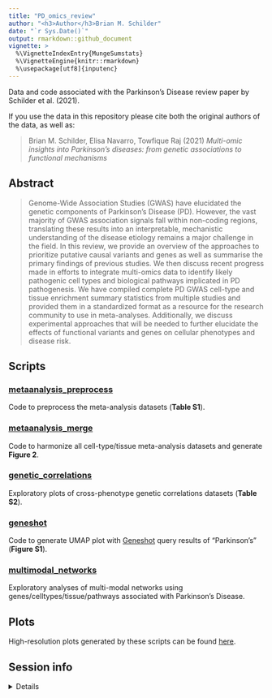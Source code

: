 ```yaml
---
title: "PD_omics_review"
author: "<h3>Author</h3>Brian M. Schilder"
date: "`r Sys.Date()`"
output: rmarkdown::github_document
vignette: >
  %\VignetteIndexEntry{MungeSumstats}
  %\VignetteEngine{knitr::rmarkdown}
  %\usepackage[utf8]{inputenc}    
---
```



Data and code associated with the Parkinson's Disease review paper by Schilder et al. (2021).

If you use the data in this repository please cite both the original authors of the data, as well as:

> Brian M. Schilder, Elisa Navarro, Towfique Raj (2021) *Multi-omic insights into Parkinson’s diseases: from genetic associations to functional mechanisms* 

## Abstract 

> Genome-Wide Association Studies (GWAS) have elucidated the genetic components of Parkinson's Disease (PD). However,  the vast majority of GWAS association signals  fall within non-coding regions, translating these results into an interpretable, mechanistic understanding of the disease etiology remains a major challenge in the field. In this review, we provide an overview of the approaches to prioritize putative causal variants and genes as well as summarise the primary findings of previous studies. We then discuss recent progress made in efforts to integrate multi-omics data to identify likely pathogenic cell types and biological pathways implicated in PD pathogenesis. We have compiled complete PD GWAS cell-type and tissue enrichment summary statistics from multiple studies and provided them in a standardized format as a resource for the research community to use in meta-analyses. Additionally, we discuss experimental approaches that will be needed to further elucidate the effects of functional variants and genes on cellular phenotypes and disease risk.


## Scripts 

### [metaanalysis_preprocess](https://rajlabmssm.github.io/PD_omics_review/code/metaanalysis_preprocess.html)

Code to preprocess the meta-analysis datasets (**Table S1**).


### [metaanalysis_merge](https://rajlabmssm.github.io/PD_omics_review/code/metaanalysis_merge.html) 

Code to harmonize all cell-type/tissue meta-analysis datasets and generate **Figure 2**.


### [genetic_correlations](https://rajlabmssm.github.io/PD_omics_review/code/genetic_correlations.html) 

Exploratory plots of cross-phenotype genetic correlations datasets (**Table S2**).


### [geneshot](https://rajlabmssm.github.io/PD_omics_review/code/geneshot.html)

Code to generate UMAP plot with [Geneshot](https://maayanlab.cloud/geneshot/) query results of "Parkinson's" (**Figure S1**).


### [multimodal_networks](https://rajlabmssm.github.io/PD_omics_review/code/multimodal_networks.html)

Exploratory analyses of multi-modal networks using genes/celltypes/tissue/pathways associated with Parkinson's Disease.


## Plots

High-resolution plots generated by these scripts can be found [here](https://github.com/RajLabMSSM/PD_omics_review/tree/main/plots). 


## Session info 
 
<details>

```r
utils::sessionInfo()
```

</details> 
